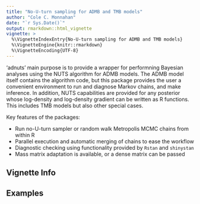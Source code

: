 ```yaml
---
title: "No-U-turn sampling for ADMB and TMB models"
author: "Cole C. Monnahan"
date: "`r Sys.Date()`"
output: rmarkdown::html_vignette
vignette: >
  %\VignetteIndexEntry{No-U-turn sampling for ADMB and TMB models}
  %\VignetteEngine{knitr::rmarkdown}
  %\VignetteEncoding{UTF-8}
---
```


'adnuts' main purpose is to provide a wrapper for performning Bayesian analyses using the NUTS algorithm for ADMB models. The ADMB model itself contains the algorithm code, but this package provides the user a convenient environment to run and diagnose Markov chains, and make inference. In addition, NUTS capabilities are provided for any posterior whose log-density and log-density gradient can be written as R functions. This includes TMB models but also other special cases. 

Key features of the packages:

- Run no-U-turn sampler or random walk Metropolis MCMC chains from within R
- Parallel execution and automatic merging of chains to ease the workflow
- Diagnostic checking using functionality provided by `Rstan` and `shinystan`
- Mass matrix adaptation is available, or a dense matrix can be passed

## Vignette Info

## Examples
